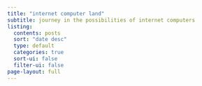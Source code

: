 ```yaml
---
title: "internet computer land"
subtitle: journey in the possibilities of internet computers
listing:
  contents: posts
  sort: "date desc"
  type: default
  categories: true
  sort-ui: false
  filter-ui: false
page-layout: full
---
```



